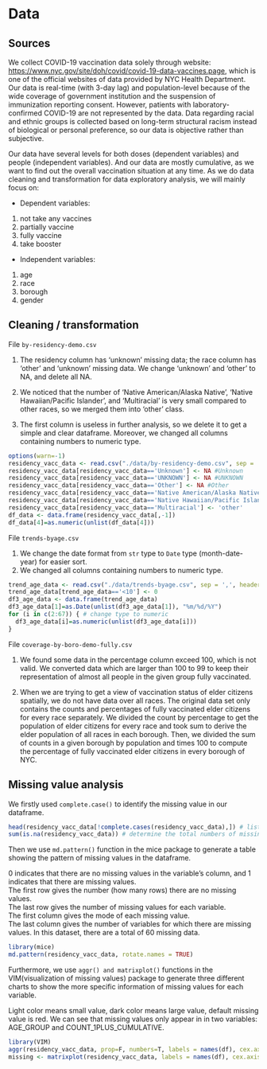 # Data

## Sources

We collect COVID-19 vaccination data solely through website: <https://www.nyc.gov/site/doh/covid/covid-19-data-vaccines.page>, which is one of the official websites of data provided by NYC Health Department. Our data is real-time (with 3-day lag) and population-level because of the wide coverage of government institution and the suspension of immunization reporting consent. However, patients with laboratory-confirmed COVID-19 are not represented by the data. Data regarding racial and ethnic groups is collected based on long-term structural racism instead of biological or personal preference, so our data is objective rather than subjective.

Our data have several levels for both doses (dependent variables) and people (independent variables). And our data are mostly cumulative, as we want to find out the overall vaccination situation at any time. As we do data cleaning and transformation for data exploratory analysis, we will mainly focus on:

-   Dependent variables:

1.  not take any vaccines
2.  partially vaccine
3.  fully vaccine
4.  take booster

-   Independent variables:

1.  age
2.  race
3.  borough
4.  gender

## Cleaning / transformation

File `by-residency-demo.csv`

1.  The residency column has 'unknown' missing data; the race column has 'other' and 'unknown' missing data. We change 'unknown' and 'other' to NA, and delete all NA.

2.  We noticed that the number of 'Native American/Alaska Native', 'Native Hawaiian/Pacific Islander', and 'Multiracial' is very small compared to other races, so we merged them into 'other' class.

3.  The first column is useless in further analysis, so we delete it to get a simple and clear dataframe. Moreover, we changed all columns containing numbers to numeric type.

```r
options(warn=-1)
residency_vacc_data <- read.csv("./data/by-residency-demo.csv", sep = ',', header = T)
residency_vacc_data[residency_vacc_data=='Unknown'] <- NA #Unknown
residency_vacc_data[residency_vacc_data=='UNKNOWN'] <- NA #UNKNOWN
residency_vacc_data[residency_vacc_data=='Other'] <- NA #Other
residency_vacc_data[residency_vacc_data=='Native American/Alaska Native'] <- 'other'
residency_vacc_data[residency_vacc_data=='Native Hawaiian/Pacific Islander'] <- 'other'	
residency_vacc_data[residency_vacc_data=='Multiracial'] <- 'other'
df_data <- data.frame(residency_vacc_data[,-1])
df_data[4]=as.numeric(unlist(df_data[4]))
```

File `trends-byage.csv`

1.  We change the date format from `str` type to `Date` type (month-date-year) for easier sort.
2.  We changed all columns containing numbers to numeric type.

```r
trend_age_data <- read.csv("./data/trends-byage.csv", sep = ',', header = T)
trend_age_data[trend_age_data=='<10'] <- 0 
df3_age_data <- data.frame(trend_age_data)
df3_age_data[1]=as.Date(unlist(df3_age_data[1]), "%m/%d/%Y")
for (i in c(2:67)) { # change type to numeric
  df3_age_data[i]=as.numeric(unlist(df3_age_data[i]))
}
```

File `coverage-by-boro-demo-fully.csv`

1.  We found some data in the percentage column exceed 100, which is not valid. We converted data which are larger than 100 to 99 to keep their representation of almost all people in the given group fully vaccinated.

2.  When we are trying to get a view of vaccination status of elder citizens spatially, we do not have data over all races. The original data set only contains the counts and percentages of fully vaccinated elder citizens for every race separately. We divided the count by percentage to get the population of elder citizens for every race and took sum to derive the elder population of all races in each borough. Then, we divided the sum of counts in a given borough by population and times 100 to compute the percentage of fully vaccinated elder citizens in every borough of NYC.

## Missing value analysis

We firstly used `complete.case()` to identify the missing value in our dataframe.

```r
head(residency_vacc_data[!complete.cases(residency_vacc_data),]) # list rows containing NA
sum(is.na(residency_vacc_data)) # determine the total numbers of missing value
```

Then we use `md.pattern()` function in the mice package to generate a table showing the pattern of missing values in the dataframe.

0 indicates that there are no missing values in the variable's column, and 1 indicates that there are missing values.\
The first row gives the number (how many rows) there are no missing values.\
The last row gives the number of missing values for each variable.\
The first column gives the mode of each missing value.\
The last column gives the number of variables for which there are missing values. In this dataset, there are a total of 60 missing data.

```r
library(mice)
md.pattern(residency_vacc_data, rotate.names = TRUE)
```

Furthermore, we use `aggr() and matrixplot()` functions in the VIM(visualization of missing values) package to generate three different charts to show the more specific information of missing values for each variable.

Light color means small value, dark color means large value, default missing value is red. We can see that missing values only appear in in two variables: AGE_GROUP and COUNT_1PLUS_CUMULATIVE.

```r
library(VIM)
aggr(residency_vacc_data, prop=F, numbers=T, labels = names(df), cex.axis = .6, oma = c(10,10,5,1))
missing <- matrixplot(residency_vacc_data, labels = names(df), cex.axis = .32, oma = c(10,10,5,1))
```
